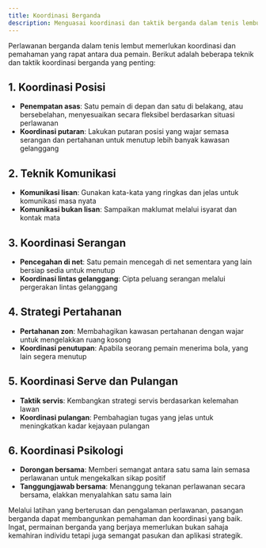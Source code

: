 ```yaml
---
title: Koordinasi Berganda
description: Menguasai koordinasi dan taktik berganda dalam tenis lembut
---
```


Perlawanan berganda dalam tenis lembut memerlukan koordinasi dan pemahaman yang rapat antara dua pemain. Berikut adalah beberapa teknik dan taktik koordinasi berganda yang penting:

## 1. Koordinasi Posisi

- **Penempatan asas**: Satu pemain di depan dan satu di belakang, atau bersebelahan, menyesuaikan secara fleksibel berdasarkan situasi perlawanan
- **Koordinasi putaran**: Lakukan putaran posisi yang wajar semasa serangan dan pertahanan untuk menutup lebih banyak kawasan gelanggang

## 2. Teknik Komunikasi

- **Komunikasi lisan**: Gunakan kata-kata yang ringkas dan jelas untuk komunikasi masa nyata
- **Komunikasi bukan lisan**: Sampaikan maklumat melalui isyarat dan kontak mata

## 3. Koordinasi Serangan

- **Pencegahan di net**: Satu pemain mencegah di net sementara yang lain bersiap sedia untuk menutup
- **Koordinasi lintas gelanggang**: Cipta peluang serangan melalui pergerakan lintas gelanggang

## 4. Strategi Pertahanan

- **Pertahanan zon**: Membahagikan kawasan pertahanan dengan wajar untuk mengelakkan ruang kosong
- **Koordinasi penutupan**: Apabila seorang pemain menerima bola, yang lain segera menutup

## 5. Koordinasi Serve dan Pulangan

- **Taktik servis**: Kembangkan strategi servis berdasarkan kelemahan lawan
- **Koordinasi pulangan**: Pembahagian tugas yang jelas untuk meningkatkan kadar kejayaan pulangan

## 6. Koordinasi Psikologi

- **Dorongan bersama**: Memberi semangat antara satu sama lain semasa perlawanan untuk mengekalkan sikap positif
- **Tanggungjawab bersama**: Menanggung tekanan perlawanan secara bersama, elakkan menyalahkan satu sama lain

Melalui latihan yang berterusan dan pengalaman perlawanan, pasangan berganda dapat membangunkan pemahaman dan koordinasi yang baik. Ingat, permainan berganda yang berjaya memerlukan bukan sahaja kemahiran individu tetapi juga semangat pasukan dan aplikasi strategik.